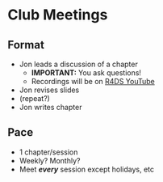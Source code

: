 # Club Meetings

## Format

-   Jon leads a discussion of a chapter
    -   **IMPORTANT:** You ask questions!
    -   Recordings will be on [R4DS YouTube](https://r4ds.io/youtube)
-   Jon revises slides
-   (repeat?)
-   Jon writes chapter

## Pace

-   1 chapter/session
-   Weekly? Monthly?
-   Meet ***every*** session except holidays, etc

